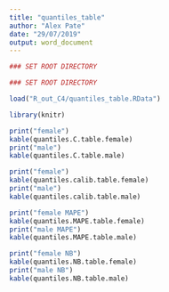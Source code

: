 ```yaml
---
title: "quantiles_table"
author: "Alex Pate"
date: "29/07/2019"
output: word_document
---
```


```r
### SET ROOT DIRECTORY

### SET ROOT DIRECTORY

load("R_out_C4/quantiles_table.RData")

library(knitr)

print("female")
kable(quantiles.C.table.female)
print("male")
kable(quantiles.C.table.male)

print("female")
kable(quantiles.calib.table.female)
print("male")
kable(quantiles.calib.table.male)

print("female MAPE")
kable(quantiles.MAPE.table.female)
print("male MAPE")
kable(quantiles.MAPE.table.male)

print("female NB")
kable(quantiles.NB.table.female)
print("male NB")
kable(quantiles.NB.table.male)
```

